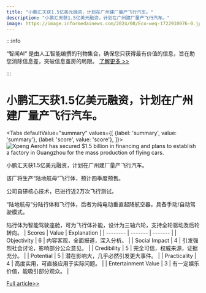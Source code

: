 ```yaml
---
title: "小鹏汇天获1.5亿美元融资，计划在广州建厂量产飞行汽车。"
description: "小鹏汇天获1.5亿美元融资，计划在广州建厂量产飞行汽车。"
image: https://image.informedainews.com/2024/08/Eco-weq-1722910076-0.jpg
---
```



:::info

“智闻AI“ 是由人工智能编撰的刊物集合，确保您只获得最有价值的信息，旨在助您消除信息差，突破信息茧房的局限。  [了解更多 >>](/)

:::

# 小鹏汇天获1.5亿美元融资，计划在广州建厂量产飞行汽车。


<Tabs
	defaultValue="summary"
	values={[
	{label: 'summary', value: 'summary'},
	{label: 'score', value: 'score'},
]}>
<TabItem value="summary">
<img
  src="https://image.informedainews.com/2024/08/Eco-weq-1722910076-0.jpg"
  alt="Xpeng Aeroht has secured $1.5 billion in financing and plans to establish a factory in Guangzhou for the mass production of flying cars."
/>



小鹏汇天获1.5亿美元融资，计划在广州建厂量产飞行汽车。

该厂将生产“陆地航母”飞行体，预计四季度预售。

公司自研核心技术，已进行近2万次飞行测试。

“陆地航母”分陆行体和飞行体，后者为纯电动垂直起降航空器，具备手动/自动驾驶模式。

陆行体为智能驾驶座舱，可为飞行体补能，设计为三轴六轮，支持全轮驱动及后轮转向。
</TabItem>
<TabItem value="score">
	| Scores     | Value   | Explanation |
	| -------- | ------- | ------- |
	| Objectivity  | 6    | 内容客观，全面报道，深入分析。    |
	| Social Impact | 4     | 引发强烈社会讨论，影响部分公众意见。    |
	| Credibility    | 5    | 完全可信，权威来源，证据充分。    |
	| Potential    | 5    | 潜在影响大，几乎必然引发更大事件。    |
	| Practicality    | 4    | 高度实用，可直接应用于实际问题。    |
	| Entertainment Value    | 3    | 有一定娱乐价值，能吸引部分观众。    |
</TabItem>
</Tabs>

[Full article>>](https://www.cnbeta.com.tw/articles/tech/1441001.htm)
